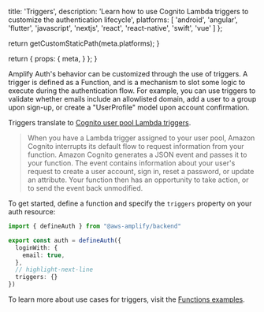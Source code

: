 
  title: 'Triggers',
  description: 'Learn how to use Cognito Lambda triggers to customize the authentication lifecycle',
  platforms: [
    'android',
    'angular',
    'flutter',
    'javascript',
    'nextjs',
    'react',
    'react-native',
    'swift',
    'vue'
  ]
};

  return getCustomStaticPath(meta.platforms);
}

  return {
    props: {
      meta,
    }
  };
}

Amplify Auth's behavior can be customized through the use of triggers. A trigger is defined as a Function, and is a mechanism to slot some logic to execute during the authentication flow. For example, you can use triggers to validate whether emails include an allowlisted domain, add a user to a group upon sign-up, or create a "UserProfile" model upon account confirmation.

Triggers translate to [Cognito user pool Lambda triggers](https://docs.aws.amazon.com/cognito/latest/developerguide/cognito-user-identity-pools-working-with-aws-lambda-triggers.html).

> When you have a Lambda trigger assigned to your user pool, Amazon Cognito interrupts its default flow to request information from your function. Amazon Cognito generates a JSON event and passes it to your function. The event contains information about your user's request to create a user account, sign in, reset a password, or update an attribute. Your function then has an opportunity to take action, or to send the event back unmodified.

To get started, define a function and specify the `triggers` property on your auth resource:

```ts title="amplify/auth/resource.ts"
import { defineAuth } from "@aws-amplify/backend"

export const auth = defineAuth({
  loginWith: {
    email: true,
  },
  // highlight-next-line
  triggers: {}
})
```

To learn more about use cases for triggers, visit the [Functions examples](/[platform]/build-a-backend/functions/examples/).
